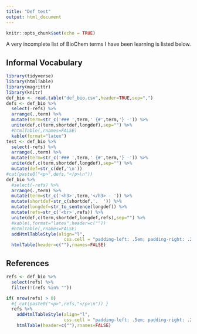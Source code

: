 ```yaml
---
title: "Def test"
output: html_document
---
```


```r
knitr::opts_chunk$set(echo = TRUE)
```

A very incomplete list of BioChem terms I have been learning is listed below.

## Informal Vocabulary

```r
library(tidyverse)
library(htmlTable)
library(magrittr)
library(knitr)
def_bio <- read.table("def_bio.csv",header=TRUE,sep=",")
defs <- def_bio %>% 
  select(-refs) %>%
  arrange(.,term) %>%
  mutate(term=str_c('### ',term,' {#',term,'} -')) %>%
  unite(def,c(term,shortdef,longdef),sep="") %>%
  #htmlTable(,rnames=FALSE)
  kable(format="latex")
test <- def_bio %>% 
  select(-refs) %>%
  arrange(.,term) %>%
  mutate(term=str_c('### ',term,' {#',term,'} -')) %>%
  unite(def,c(term,shortdef,longdef),sep="") %>%
  mutate(def=str_c(def,'\n'))
#cat(paste0("<p>",defs,"</p>\n"))
def_bio %>% 
  #select(-refs) %>%
  arrange(.,term) %>%
  mutate(term=str_c('<h3>',term,'</h3> - ')) %>%
  mutate(shortdef=str_c(shortdef,'.  ')) %>%
  mutate(longdef=str_to_sentence(longdef)) %>% 
  mutate(refs=str_c('<br>',refs)) %>% 
  unite(def,c(term,shortdef,longdef,refs),sep="") %>% 
  #kable(,format="latex",header=c(""))
  #htmlTable(,rnames=FALSE)
  addHtmlTableStyle(align="l", 
                      css.cell = "padding-left: .5em; padding-right: .2em;") %>% 
  htmlTable(header=c(""),rnames=FALSE)

```

## References
```r
refs <- def_bio %>%
  select(refs) %>%
  filter(!(refs %in% ""))

if( nrow(refs) > 0)
  #{ cat(paste0("<p>",refs,"</p>\n")) }
  refs %>% 
    addHtmlTableStyle(align="l", 
                      css.cell = "padding-left: .5em; padding-right: .2em;") %>% 
    htmlTable(header=c(""),rnames=FALSE)

```

